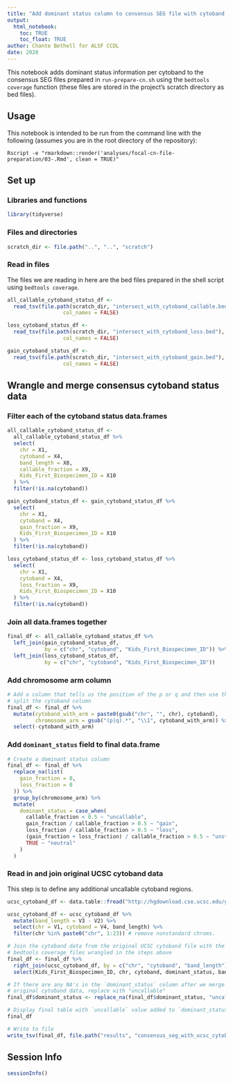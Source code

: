 ```yaml
---
title: "Add dominant status column to consensus SEG file with cytoband field"
output: 
  html_notebook:
    toc: TRUE
    toc_float: TRUE
author: Chante Bethell for ALSF CCDL
date: 2020
---
```


This notebook adds dominant status information per cytoband to the consensus SEG files prepared in `run-prepare-cn.sh` using the `bedtools coverage` function (these files are stored in the project's scratch directory as bed files).

## Usage

This notebook is intended to be run from the command line with the following (assumes you are in the root directory of the repository):

```
Rscript -e "rmarkdown::render('analyses/focal-cn-file-preparation/03-.Rmd', clean = TRUE)"
```

## Set up

### Libraries and functions

```r
library(tidyverse)
```

### Files and directories

```r
scratch_dir <- file.path("..", "..", "scratch")
```

### Read in files 

The files we are reading in here are the bed files prepared in the shell script using `bedtools coverage`.

```r
all_callable_cytoband_status_df <-
  read_tsv(file.path(scratch_dir, "intersect_with_cytoband_callable.bed"),
                  col_names = FALSE)

loss_cytoband_status_df <-
  read_tsv(file.path(scratch_dir, "intersect_with_cytoband_loss.bed"),
                  col_names = FALSE)

gain_cytoband_status_df <-
  read_tsv(file.path(scratch_dir, "intersect_with_cytoband_gain.bed"),
                  col_names = FALSE)
```

## Wrangle and merge consensus cytoband status data

### Filter each of the cytoband status data.frames

```r
all_callable_cytoband_status_df <-
  all_callable_cytoband_status_df %>%
  select(
    chr = X1,
    cytoband = X4,
    band_length = X8,
    callable_fraction = X9,
    Kids_First_Biospecimen_ID = X10
  ) %>%
  filter(!is.na(cytoband))

gain_cytoband_status_df <- gain_cytoband_status_df %>%
  select(
    chr = X1,
    cytoband = X4,
    gain_fraction = X9,
    Kids_First_Biospecimen_ID = X10
  ) %>%
  filter(!is.na(cytoband))

loss_cytoband_status_df <- loss_cytoband_status_df %>%
  select(
    chr = X1,
    cytoband = X4,
    loss_fraction = X9,
    Kids_First_Biospecimen_ID = X10
  ) %>%
  filter(!is.na(cytoband))
```

### Join all data.frames together

```r
final_df <- all_callable_cytoband_status_df %>%
  left_join(gain_cytoband_status_df,
            by = c("chr", "cytoband", "Kids_First_Biospecimen_ID")) %>%
  left_join(loss_cytoband_status_df,
            by = c("chr", "cytoband", "Kids_First_Biospecimen_ID"))
```

### Add chromosome arm column

```r
# Add a column that tells us the position of the p or q and then use this to
# split the cytoband column
final_df <- final_df %>%
  mutate(cytoband_with_arm = paste0(gsub("chr", "", chr), cytoband),
         chromosome_arm = gsub("(p|q).*", "\\1", cytoband_with_arm)) %>%
  select(-cytoband_with_arm)
```

### Add `dominant_status` field to final data.frame

```r
# Create a dominant status column
final_df <- final_df %>%
  replace_na(list(
    gain_fraction = 0,
    loss_fraction = 0
  )) %>%
  group_by(chromosome_arm) %>%
  mutate(
    dominant_status = case_when(
      callable_fraction < 0.5 ~ "uncallable",
      gain_fraction / callable_fraction > 0.5 ~ "gain",
      loss_fraction / callable_fraction > 0.5 ~ "loss",
      (gain_fraction + loss_fraction) / callable_fraction > 0.5 ~ "unstable",
      TRUE ~ "neutral"
    )
  )
```

### Read in and join original UCSC cytoband data

This step is to define any additional uncallable cytoband regions.

```r
ucsc_cytoband_df <- data.table::fread("http://hgdownload.cse.ucsc.edu/goldenpath/hg38/database/cytoBand.txt.gz", data.table = FALSE)

ucsc_cytoband_df <- ucsc_cytoband_df %>%
  mutate(band_length = V3 - V2) %>%
  select(chr = V1, cytoband = V4, band_length) %>%
  filter(chr %in% paste0("chr", 1:23)) # remove nonstandard chroms.

# Join the cytoband data from the original UCSC cytoband file with the data
# bedtools coverage files wrangled in the steps above
final_df <- final_df %>%
  right_join(ucsc_cytoband_df, by = c("chr", "cytoband", "band_length")) %>%
  select(Kids_First_Biospecimen_ID, chr, cytoband, dominant_status, band_length, everything())

# If there are any NA's in the `dominant_status` column after we merge the
# original cytoband data, replace with "uncallable"
final_df$dominant_status <- replace_na(final_df$dominant_status, "uncallable")

# Display final table with `uncallable` value added to `dominant_status` column
final_df

# Write to file
write_tsv(final_df, file.path("results", "consensus_seg_with_ucsc_cytoband_status.tsv.gz"))
```
## Session Info

```r
sessionInfo()
```
